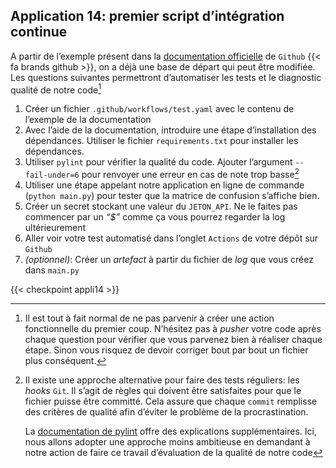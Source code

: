 ::: {.application}

## Application 14: premier script d'intégration continue

A partir de l'exemple présent
dans la [documentation officielle](https://docs.github.com/en/actions/automating-builds-and-tests/building-and-testing-python#using-a-specific-python-version)
de `Github` {{< fa brands github >}}, on a déjà une base de départ qui peut être modifiée.
Les questions suivantes permettront d'automatiser les tests et le diagnostic qualité de
notre code[^failure]

[^failure]: Il est tout à fait normal de ne pas parvenir à créer une action fonctionnelle
du premier coup. N'hésitez pas à _pusher_ votre code après chaque question pour vérifier
que vous parvenez bien à réaliser chaque étape. Sinon vous risquez de devoir corriger
bout par bout un fichier plus conséquent.

1. Créer un fichier `.github/workflows/test.yaml` avec le contenu de l'exemple de la documentation
3. Avec l'aide de la documentation, introduire une étape d'installation des dépendances.
Utiliser le fichier `requirements.txt` pour installer les dépendances.
4. Utiliser `pylint` pour vérifier la qualité du code. Ajouter l'argument `--fail-under=6` pour
renvoyer une erreur en cas de note trop basse[^hook]
5. Utiliser une étape appelant notre application en ligne de commande (`python main.py`)
pour tester que la matrice de confusion s'affiche bien.
6. Créer un secret stockant une valeur du `JETON_API`. Ne le faites pas commencer par un _"$"_ comme ça vous pourrez regarder la log ultérieurement
7. Aller voir votre test automatisé dans l'onglet `Actions` de votre dépôt sur `Github`
8. _(optionnel)_: Créer un _artefact_ à partir du fichier de _log_ que vous créez dans `main.py`

[^hook]: Il existe une approche alternative pour faire des tests
    réguliers: les _hooks_ `Git`.
    Il s'agit de règles qui doivent être satisfaites pour que le
    fichier puisse être committé. Cela assure que chaque `commit` remplisse
    des critères de qualité afin d'éviter le problème de la procrastination.

    La [documentation de pylint](https://pylint.pycqa.org/en/latest/user_guide/pre-commit-integration.html) offre des explications supplémentaires.
    Ici, nous allons adopter une approche moins ambitieuse en demandant à notre
    action de faire ce travail d'évaluation de la qualité de notre code




:::


{{< checkpoint appli14 >}}

